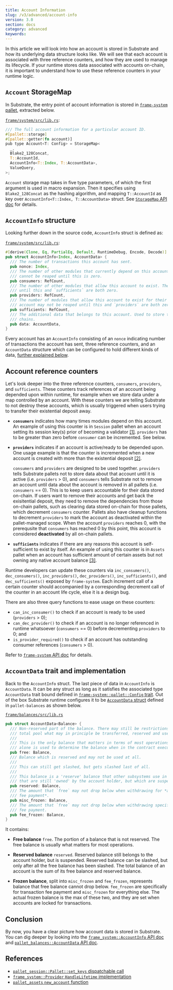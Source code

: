 ```yaml
---
title: Account Information
slug: /v3/advanced/account-info
version: 3.0
section: docs
category: advanced
keywords:
---
```


In this article we will look into how an account is stored in Substrate and how its underlying data
structure looks like. We will see that each account is associated with three reference counters, and
how they are used to manage its lifecycle. If your runtime stores data associated with accounts
on-chain, it is important to understand how to use these reference counters in your runtime logic.

## `Account` StorageMap

In Substrate, the entry point of account information is stored in
[`frame-system` pallet](/rustdocs/latest/frame_system/index.html),
extracted below.

[`frame/system/src/lib.rs`](/rustdocs/latest/src/frame_system/lib.rs.html#530):

```rust
/// The full account information for a particular account ID.
#[pallet::storage]
#[pallet::getter(fn account)]
pub type Account<T: Config> = StorageMap<
  _,
  Blake2_128Concat,
  T::AccountId,
  AccountInfo<T::Index, T::AccountData>,
  ValueQuery,
>;
```

`Account` storage map takes in five type parameters, of which the first argument is used in macro
expansion. Then it specifies using `Blake2_128Concat` as the hashing algorithm, and mapping
`T::AccountId` as key over `AccountInfo<T::Index, T::AccountData>` struct. See
[`StorageMap` API doc](/rustdocs/latest/frame_support/storage/types/struct.StorageMap.html#impl)
for details.

## `AccountInfo` structure

Looking further down in the source code, `AccountInfo` struct is defined as:

[`frame/system/src/lib.rs`](/rustdocs/latest/src/frame_system/lib.rs.html#788-803):

```rust
#[derive(Clone, Eq, PartialEq, Default, RuntimeDebug, Encode, Decode)]
pub struct AccountInfo<Index, AccountData> {
  /// The number of transactions this account has sent.
  pub nonce: Index,
  /// The number of other modules that currently depend on this account's existence. The account
  /// cannot be reaped until this is zero.
  pub consumers: RefCount,
  /// The number of other modules that allow this account to exist. The account may not be reaped
  /// until this and `sufficients` are both zero.
  pub providers: RefCount,
  /// The number of modules that allow this account to exist for their own purposes only. The
  /// account may not be reaped until this and `providers` are both zero.
  pub sufficients: RefCount,
  /// The additional data that belongs to this account. Used to store the balance(s) in a lot of
  /// chains.
  pub data: AccountData,
}
```

Every account has an `AccountInfo` consisting of an `nonce` indicating number of transactions the
account has sent, three reference counters, and an `AccountData` structure which can be configured
to hold different kinds of data, [further explained below](#accountdata-trait-and-implementation).

## Account reference counters

Let's look deeper into the three reference counters, `consumers`, `providers`, and `sufficients`.
These counters track references of an account being depended upon within runtime, for example when
we store data under a map controlled by an account. With these counters we are telling Substrate to
not destroy these accounts, which is usually triggered when users trying to transfer their
existential deposit away.

- **`consumers`** indicates how many times modules depend on this account. An example of using this
  counter is in `Session` pallet when an account setting its session key(s) prior of becoming a
  validator [[1]](#ref-session-set-keys). `providers` has to be greater than zero before `consumer`
  can be incremented. See below.

- **`providers`** indicates if an account is active/ready to be depended upon. One usage example
  is that the counter is incremented when a new account is created with more than the existential
  deposit [[2]](#ref-system-created).

  `consumers` and `providers` are designed to be used together. `providers` tells Substrate pallets
  not to store data about that account until it is active (i.e. `providers` > 0), and `consumers`
  tells Substrate not to remove an account until data about the account is removed in all pallets
  (i.e. `consumers` == 0). This is to keep users accountable for their data stored on-chain. If
  users want to remove their accounts and get back the exisitential deposit, they need to remove
  the dependencies from those on-chain pallets, such as clearing data stored on-chain for those
  pallets, which decrement `consumers` counter. Pallets also have cleanup functions to decrement
  `providers` to mark the account as deactivated within the pallet-managed scope. When the account
  `providers` reaches 0, with the prerequsite that `consumers` has reached 0 by this point, this
  account is considered **deactivated** by all on-chain pallets.

- **`sufficients`** indicates if there are any reasons this account is self-sufficient to exist by
  itself. An example of using this counter is in `Assets` pallet when an account has sufficient amount
  of certain assets but not owning any native account balance [[3]](#ref-assets-new-account).

Runtime developers can update these counters via `inc_consumers()`, `dec_consumers()`,
`inc_providers()`, `dec_providers()`, `inc_sufficients()`, and `dec_sufficients()` exposed by
`frame-system`. Each increment call of a certain counter should accompanied by a corresponding decrement call of the counter in an account life cycle, else it is a design bug.

There are also three query functions to ease usage on these counters:

- `can_inc_consumer()` to check if an account is ready to be used (`providers` > 0);
- `can_dec_provider()` to check if an account is no longer referenced in runtime whatsoever
  (`consumers` == 0) before decrementing `providers` to 0; and
- `is_provider_required()` to check if an account has outstanding consumer references
  (`consumers` > 0).

Refer to [`frame-system` API doc](/rustdocs/latest/frame_system/pallet/struct.Pallet.html#impl-11)
for details.

## `AccountData` trait and implementation

Back to the `AccountInfo` struct. The last piece of data in `AccountInfo` is `AccountData`. It can be any struct as long as it satisfies the associated type `AccountData` trait bound defined in [`frame-system::pallet::Config` trait](/rustdocs/latest/frame_system/pallet/trait.Config.html#associatedtype.AccountData). Out of the box Substrate runtime configures it to be [`AccountData` struct](/rustdocs/latest/pallet_balances/struct.AccountData.html) defined in `pallet-balances` as shown below.

[`frame/balances/src/lib.rs`](/rustdocs/latest/src/pallet_balances/lib.rs.html#566-586)

```rust
pub struct AccountData<Balance> {
  /// Non-reserved part of the balance. There may still be restrictions on this, but it is the
  /// total pool what may in principle be transferred, reserved and used for tipping.
  ///
  /// This is the only balance that matters in terms of most operations on tokens. It
  /// alone is used to determine the balance when in the contract execution environment.
  pub free: Balance,
  /// Balance which is reserved and may not be used at all.
  ///
  /// This can still get slashed, but gets slashed last of all.
  ///
  /// This balance is a 'reserve' balance that other subsystems use in order to set aside tokens
  /// that are still 'owned' by the account holder, but which are suspendable.
  pub reserved: Balance,
  /// The amount that `free` may not drop below when withdrawing for *anything except transaction
  /// fee payment*.
  pub misc_frozen: Balance,
  /// The amount that `free` may not drop below when withdrawing specifically for transaction
  /// fee payment.
  pub fee_frozen: Balance,
}
```

It contains:

- **Free balance** `free`. The portion of a balance that is not reserved. The free balance is
  usually what matters for most operations.

- **Reserved balance** `reserved`. Reserved balance still belongs to the account holder, but is
  suspended. Reserved balance can be slashed, but only after all the free balance has been slashed.
  The total balance of an account is the sum of its free balance and reserved balance.

- **Frozen balance**, split into `misc_frozen` and `fee_frozen`, represents balance that free
  balance cannot drop below. `fee_frozen` are specifically for transaction fee payment and
  `misc_frozen` for everything else. The actual frozen balance is the max of these two, and they are
  set when accounts are locked for transactions.

## Conclusion

By now, you have a clear picture how account data is stored in Substrate. You can dig deeper by
looking into the [`frame_system::AccountInfo` API doc](/rustdocs/latest/frame_system/struct.AccountInfo.html)
and [`pallet_balances::AccountData` API doc](/rustdocs/latest/pallet_balances/struct.AccountData.html).

## References

- [`pallet_session::Pallet::set_keys` dispatchable call](/rustdocs/latest/src/pallet_session/lib.rs.html#508-571)
- [`frame_system::Provider` `HandleLifetime` implementation](/rustdocs/latest/src/frame_system/lib.rs.html#1549-1561)
- [`pallet_assets` `new_account` function](/rustdocs/latest/src/pallet_assets/functions.rs.html#46-61)
